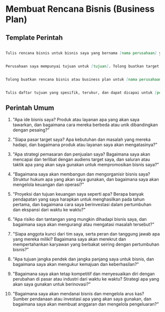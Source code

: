# Membuat Rencana Bisnis (Business Plan)

## Template Perintah

```md filename=template.md

Tulis rencana bisnis untuk bisnis saya yang bernama [nama perusahaan] yang menjual [produk] ke [niche] dan ingin [tujuan].

```

```md filename=template.md

Perusahaan saya mempunyai tujuan untuk [tujuan]. Tolong buatkan target kinerja atau KPI untuk setiap orang di tim saya dan siapa yang penanggung jawab atas pekerjaan tersebut. Tuliskan secara garis besar KPI per 3 bulan.

```


```md filename=template.md

Tolong buatkan rencana bisnis atau business plan untuk [nama perusahaan] yang menjual [produk] ke [niche dan target market] yang ingin [tujuan target market]. Sertakan perhitungan keuangan dari modal produksi, target penjualan, keuntungan hingga visi dan misi perusahaan. 

```


```md filename=template.md

Tulis daftar tujuan yang spesifik, terukur, dan dapat dicapai untuk [perusahaan atau proyek] menggunakan kerangka kerja OKR.

```

## Perintah Umum

1. "Apa ide bisnis saya? Produk atau layanan apa yang akan saya tawarkan, dan bagaimana cara mereka berbeda atau unik dibandingkan dengan pesaing?"

2. "Siapa pasar target saya? Apa kebutuhan dan masalah yang mereka hadapi, dan bagaimana produk atau layanan saya akan mengatasinya?"

3. "Apa strategi pemasaran dan penjualan saya? Bagaimana saya akan mencapai dan terlibat dengan audiens target saya, dan saluran atau taktik apa yang akan saya gunakan untuk mempromosikan bisnis saya?"

4. "Bagaimana saya akan membangun dan mengorganisir bisnis saya? Struktur hukum apa yang akan saya gunakan, dan bagaimana saya akan mengelola keuangan dan operasi?"

5. "Proyeksi dan tujuan keuangan saya seperti apa? Berapa banyak pendapatan yang saya harapkan untuk menghasilkan pada tahun pertama, dan bagaimana cara saya berinvestasi dalam pertumbuhan dan ekspansi dari waktu ke waktu?"

6. "Apa risiko dan tantangan yang mungkin dihadapi bisnis saya, dan bagaimana saya akan mengurangi atau mengatasi masalah tersebut?"

7. "Siapa anggota kunci dari tim saya, serta peran dan tanggung jawab apa yang mereka miliki? Bagaimana saya akan merekrut dan mempertahankan karyawan yang berbakat seiring dengan pertumbuhan bisnis?"

8. "Apa tujuan jangka pendek dan jangka panjang saya untuk bisnis, dan bagaimana saya akan mengukur kemajuan dan keberhasilan?"

9. "Bagaimana saya akan tetap kompetitif dan menyesuaikan diri dengan perubahan di pasar atau industri dari waktu ke waktu? Strategi apa yang akan saya gunakan untuk berinovasi?"

10. "Bagaimana saya akan mendanai bisnis dan mengelola arus kas? Sumber pendanaan atau investasi apa yang akan saya gunakan, dan bagaimana saya akan membuat anggaran dan mengelola pengeluaran?"


